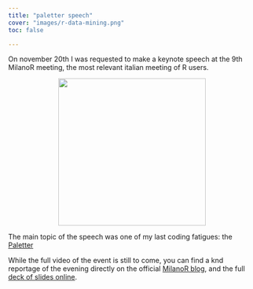 ```yaml
---
title: "paletter speech"
cover: "images/r-data-mining.png"
toc: false

---
```


On november 20th I was requested to make a keynote speech at the 9th MilanoR meeting, the most relevant italian meeting of R users.

<div style="text-align:center"><img src ="http://www.milanor.net/blog/wp-content/uploads/2017/12/MG_3706.jpg" style="width: 300px;"/></div>

The main topic of the speech was one of my last coding fatigues: the [Paletter](https://github.com/AndreaCirilloAC/paletter)

While the full video of the event is still to come, you can find a knd reportage of the evening directly on the official [MilanoR blog](http://www.milanor.net/blog/9th-milanor-dataviz-presentations-photos/), and the full [deck of slides online](http://www.milanor.net/blog/wp-content/uploads/2017/12/paletter-Cirillo-1.pdf).
